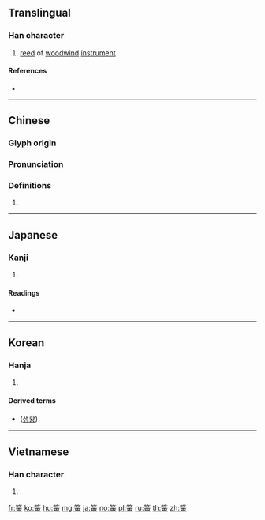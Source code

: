 {{character info/new}}
==Translingual==

===Han character===
{{Han char|rn=118|rad=竹|as=12|sn=18|four=88806|canj=HTLC|ids=⿱⺮黄}}

# [[reed]] of [[woodwind]] [[instrument]]

====References====
* {{Han ref|kx=0900.110|dkj=26541|dj=1326.030|hdz=53006.150|uh=7C27|ud=31783|bh=C2AE|bd=49838}}

----

==Chinese==
{{zh-forms}}

===Glyph origin===
{{Han etym}}

===Pronunciation===
{{zh-pron
|m=huáng
|c=wong4
|mn=hông
|cat=
}}

===Definitions===
{{zh-hanzi}}

# {{defn|Han|sort=竹12}}

----

==Japanese==

===Kanji===
{{ja-kanji|grade=|rs=竹12}}

# {{defn|lang=ja|sort=竹12}}

====Readings====
* {{ja-readings|on=[[こう]] (kō)|kun=[[した]] (shita)|nanori=}}

----

==Korean==

===Hanja===
{{ko-hanja|hangeul=황|eumhun=|rv=hwang|mr=hwang|y=hwang}}

# {{defn|lang=ko|sort=竹12}}

====Derived terms====
* {{l|ko|笙簧}} ([[생황]])

----

==Vietnamese==

===Han character===
{{vi-hantu|[[hoàng]]|rs=竹12}}

# {{defn|lang=vi|sort=竹12}}

[[fr:簧]]
[[ko:簧]]
[[hu:簧]]
[[mg:簧]]
[[ja:簧]]
[[no:簧]]
[[pl:簧]]
[[ru:簧]]
[[th:簧]]
[[zh:簧]]